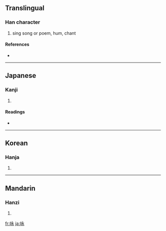 {{see|詠}}
==Translingual==

===Han character===
{{Han char|rn=30|rad=口|as=05|sn=8|four=|canj=口戈弓水 (RINE)}}

# sing song or poem, hum, chant

====References====
* {{Han ref|kx=0185.070|dkj=03494|dj=0405.010|hdz=10609.010|uh=548F|ud=21647}}

----

==Japanese==

===Kanji===
{{ja-kanji|grade=|rs=口05}}

# {{defn|Japanese}}

====Readings====
* {{ja-readings|on=[[えい]] (ei)|kun=[[うたう]] (utau)}}

----

==Korean==

===Hanja===
{{ko-hanja|hangeul=영|rv=yeong|mr=yŏng}}

# {{defn|Korean}}

----

==Mandarin==

===Hanzi===
{{cmn-hanzi|tra=詠|pin=[[jué]] ([[jue2]]), [[quē]] ([[que1]]), [[yǒng]] ([[yong3]])|wg=chüeh<sup>2</sup>, ch'üeh<sup>1</sup>, yung<sup>3</sup>}}

# {{defn|Mandarin}}

[[fr:咏]]
[[ja:咏]]